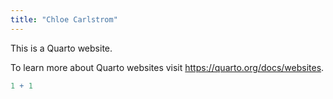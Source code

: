 ```yaml
---
title: "Chloe Carlstrom"
---
```


This is a Quarto website.

To learn more about Quarto websites visit <https://quarto.org/docs/websites>.

```r
1 + 1
```
